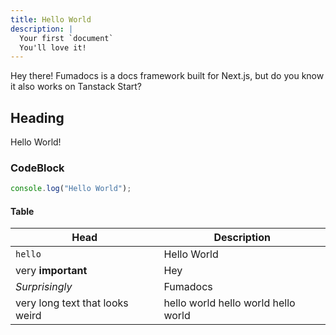 ```yaml
---
title: Hello World
description: |
  Your first `document`
  You'll love it!
---
```


Hey there! Fumadocs is a docs framework built for Next.js, but do you know it also works on Tanstack Start?

## Heading

Hello World!

<Cards>
  <Card
    title="Learn more about Tanstack Start"
    href="https://tanstack.com/start"
  />
  <Card title="Learn more about Fumadocs" href="https://fumadocs.vercel.app" />
</Cards>

### CodeBlock

```ts
console.log("Hello World");
```

#### Table

| Head                            | Description                         |
| ------------------------------- | ----------------------------------- |
| `hello`                         | Hello World                         |
| very **important**              | Hey                                 |
| _Surprisingly_                  | Fumadocs                            |
| very long text that looks weird | hello world hello world hello world |
